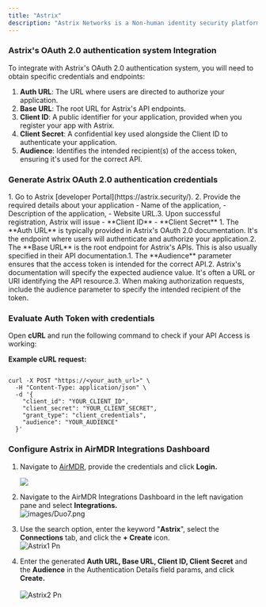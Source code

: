 ```yaml
---
title: "Astrix"
description: "Astrix Networks is a Non-human identity security platform supports on securing non-human identities (NHIs). NHIs include service accounts, API keys, and other machine-to-machine credentials that often have extensive access permissions and can pose significant security risks if not properly managed.​"
---
```


### Astrix's OAuth 2.0 authentication system Integration

To integrate with Astrix's OAuth 2.0 authentication system, you will need to obtain specific credentials and endpoints:​

1. **Auth URL**: The URL where users are directed to authorize your application.​
2. **Base URL**: The root URL for Astrix's API endpoints.​
3. **Client ID**: A public identifier for your application, provided when you register your app with Astrix.​
4. **Client Secret**: A confidential key used alongside the Client ID to authenticate your application.​
5. **Audience**: Identifies the intended recipient(s) of the access token, ensuring it's used for the correct API.​

### Generate Astrix OAuth 2.0 authentication credentials

<Steps>
  <Step title="Register Your Application with Astrix">
    1. Go to Astrix [developer Portal](https://astrix.security/).
    2. Provide the required details about your application
       - Name of the application,
       - Description of the application,
       - Website URL.​
    3. Upon successful registration, Astrix will issue
       - **Client ID**
       - **Client Secret**
  </Step>
  <Step title="Determine the Auth URL and Base URL">
    1. The **Auth URL** is typically provided in Astrix's OAuth 2.0 documentation. It's the endpoint where users will authenticate and authorize your application.​
    2. The **Base URL** is the root endpoint for Astrix's APIs. This is also usually specified in their API documentation.​
  </Step>
  <Step title="Define the Audience">
    1. The **Audience** parameter ensures that the access token is intended for the correct API.​
    2. Astrix's documentation will specify the expected audience value. It's often a URL or URI identifying the API resource.​
    3. When making authorization requests, include the audience parameter to specify the intended recipient of the token.​
  </Step>
</Steps>

### Evaluate Auth Token with credentials

Open **cURL** and run the following command to check if your API Access is working:

**Example cURL request:**

```

curl -X POST "https://<your_auth_url>" \
  -H "Content-Type: application/json" \
  -d '{
    "client_id": "YOUR_CLIENT_ID",
    "client_secret": "YOUR_CLIENT_SECRET",
    "grant_type": "client_credentials",
    "audience": "YOUR_AUDIENCE"
  }'
```

### Configure Astrix in AirMDR Integrations Dashboard

1. Navigate to [AirMDR](https://app.airmdr.com/auth/login), provide the credentials and click **Login.**

   ![](/images/Datadog11.png)
2. Navigate to the AirMDR Integrations Dashboard in the left navigation pane and select **Integrations.**\
   ![images/Duo7.png](/images/Duo7.png)
3. Use the search option, enter the keyword "**Astrix**", select the **Connections** tab, and click the **\+ Create** icon.\
   ![Astrix1 Pn](/images/Astrix1.png)
4. Enter the generated **Auth URL, Base URL, Client ID, Client Secret** and the **Audience** in the Authentication Details field params, and click **Create.**\
   \
   ![Astrix2 Pn](/images/Astrix2.png)